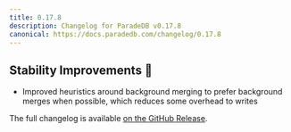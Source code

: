 ```yaml
---
title: 0.17.8
description: Changelog for ParadeDB v0.17.8
canonical: https://docs.paradedb.com/changelog/0.17.8
---
```


## Stability Improvements 💪

- Improved heuristics around background merging to prefer background merges when possible, which reduces some overhead to writes

The full changelog is available [on the GitHub Release](https://github.com/paradedb/paradedb/releases/tag/v0.17.8).
